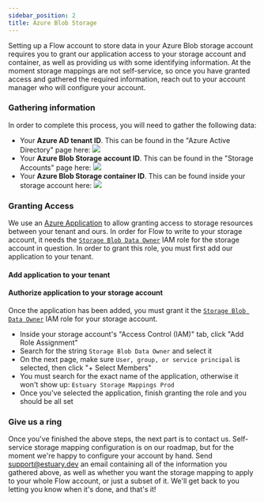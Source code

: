 ```yaml
---
sidebar_position: 2
title: Azure Blob Storage
---
```


Setting up a Flow account to store data in your Azure Blob storage account requires you to grant our application access to your storage account and container, as well as providing us with some identifying information. At the moment storage mappings are not self-service, so once you have granted access and gathered the required information, reach out to your account manager who will configure your account.

### Gathering information

In order to complete this process, you will need to gather the following data:

-   Your **Azure AD tenant ID**. This can be found in the "Azure Active Directory" page here:
    ![](Azure_AD_Tenant_ID.png)
-   Your **Azure Blob Storage account ID**. This can be found in the "Storage Accounts" page here:
    ![](Azure_Storage_Account_Name.png)
-   Your **Azure Blob Storage container ID**. This can be found inside your storage account here:
    ![](Azure_Container_ID.png)

### Granting Access

We use an [Azure Application](https://learn.microsoft.com/en-us/azure/active-directory/manage-apps/what-is-application-management) to allow granting access to storage resources between your tenant and ours. In order for Flow to write to your storage account, it needs the [`Storage Blob Data Owner`](https://learn.microsoft.com/en-us/azure/role-based-access-control/built-in-roles#storage-blob-data-owner) IAM role for the storage account in question. In order to grant this role, you must first add our application to your tenant.

#### Add application to your tenant


<BrowserOnly>
    <AzureAuthorizeComponent />
</BrowserOnly>

#### Authorize application to your storage account

Once the application has been added, you must grant it the [`Storage Blob Data Owner`](https://learn.microsoft.com/en-us/azure/role-based-access-control/built-in-roles#storage-blob-data-owner) IAM role for your storage account.

-   Inside your storage account's "Access Control (IAM)" tab, click "Add Role Assignment"
-   Search for the string `Storage Blob Data Owner` and select it
-   On the next page, make sure `User, group, or service principal` is selected, then click "+ Select Members"
-   You must search for the exact name of the application, otherwise it won't show up: `Estuary Storage Mappings Prod`
-   Once you've selected the application, finish granting the role and you should be all set

### Give us a ring

Once you've finished the above steps, the next part is to contact us. Self-service storage mapping configuration is on our roadmap, but for the moment we're happy to configure your account by hand. Send support@estuary.dev an email containing all of the information you gathered above, as well as whether you want the storage mapping to apply to your whole Flow account, or just a subset of it. We'll get back to you letting you know when it's done, and that's it!
